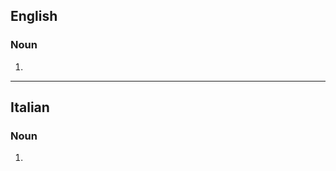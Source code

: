 ==English==

===Noun===
{{head|en|noun form}}

# {{plural of|partigiano|lang=en}}

----

==Italian==

===Noun===
{{head|it|noun plural form|g=m}}

# {{plural of|partigiano|lang=it}}